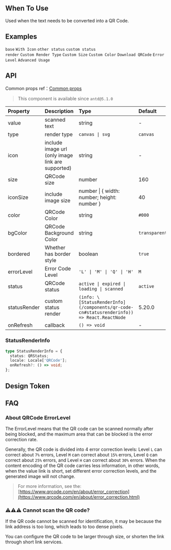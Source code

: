 

<Meta of={QRCodeStories} />

        
## When To Use

Used when the text needs to be converted into a QR Code.

## Examples

<code src="./demo/base.tsx">base</code>
<code src="./demo/icon.tsx">With Icon</code>
<code src="./demo/status.tsx">other status</code>
<code src="./demo/customStatusRender.tsx" version="5.20.0">custom status render</code>
<code src="./demo/type.tsx">Custom Render Type</code>
<code src="./demo/customSize.tsx">Custom Size</code>
<code src="./demo/customColor.tsx">Custom Color</code>
<code src="./demo/download.tsx">Download QRCode</code>
<code src="./demo/errorlevel.tsx">Error Level</code>
<code src="./demo/Popover.tsx">Advanced Usage</code>

## API

Common props ref：[Common props](/docs/react/common-props)

> This component is available since `antd@5.1.0`

| Property | Description | Type | Default | Version |
| :-- | :-- | :-- | :-- | :-- |
| value | scanned text | string | - |
| type | render type | `canvas \| svg ` | `canvas` | 5.6.0 |
| icon | include image url (only image link are supported) | string | - |
| size | QRCode size | number | 160 |
| iconSize | include image size | number \| { width: number; height: number } | 40 | 5.19.0 |
| color | QRCode Color | string | `#000` |
| bgColor | QRCode Background Color | string | `transparent` | 5.5.0 |
| bordered | Whether has border style | boolean | `true` |
| errorLevel | Error Code Level | `'L' \| 'M' \| 'Q' \| 'H' ` | `M` |
| status | QRCode status | `active \| expired \| loading \| scanned` | `active` | scanned: 5.13.0 |
| statusRender | custom status render | `(info: \[StatusRenderInfo](/components/qr-code-cn#statusrenderinfo)) => React.ReactNode` | 5.20.0 |
| onRefresh | callback | `() => void` | - |

### StatusRenderInfo

```typescript
type StatusRenderInfo = {
  status: QRStatus;
  locale: Locale['QRCode'];
  onRefresh?: () => void;
};
```

## Design Token

<ComponentTokenTable component="QRCode"></ComponentTokenTable>

## FAQ

### About QRCode ErrorLevel

The ErrorLevel means that the QR code can be scanned normally after being blocked, and the maximum area that can be blocked is the error correction rate.

Generally, the QR code is divided into 4 error correction levels: Level `L` can correct about `7%` errors, Level `M` can correct about `15%` errors, Level `Q` can correct about `25%` errors, and Level `H` can correct about `30%` errors. When the content encoding of the QR code carries less information, in other words, when the value link is short, set different error correction levels, and the generated image will not change.

> For more information, see the: [https://www.qrcode.com/en/about/error_correction](https://www.qrcode.com/en/about/error_correction.html)

### ⚠️⚠️⚠️ Cannot scan the QR code?

If the QR code cannot be scanned for identification, it may be because the link address is too long, which leads to too dense pixels.

You can configure the QR code to be larger through size, or shorten the link through short link services.

